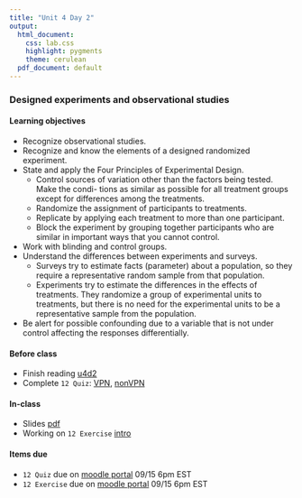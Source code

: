 ```yaml
---
title: "Unit 4 Day 2"
output: 
  html_document:
    css: lab.css
    highlight: pygments
    theme: cerulean
  pdf_document: default
---
```


### Designed experiments and observational studies

#### Learning objectives 
* Recognize observational studies.
* Recognize and know the elements of a designed randomized experiment.
* State and apply the Four Principles of Experimental Design.
    * Control sources of variation other than the factors being tested. Make the condi- tions as similar as possible for all treatment groups except for differences among the treatments.
    * Randomize the assignment of participants to treatments.
    * Replicate by applying each treatment to more than one participant.
    * Block the experiment by grouping together participants who are similar in important ways that you cannot control.
* Work with blinding and control groups.
* Understand the differences between experiments and surveys.
    * Surveys try to estimate facts (parameter) about a population, so they require a representative random sample from that population.
    * Experiments try to estimate the differences in the effects of treatments. They randomize a group of experimental units to treatments, but there is no need for the experimental units to be a representative sample from the population.
* Be alert for possible confounding due to a variable that is not under control affecting the responses differentially.

#### Before class
* Finish reading [u4d2](https://piazza.com/class_profile/get_resource/kcqqet0ou724kc/kf08zdacq484jp)
* Complete `12 Quiz`: [VPN](http://138.110.84.108:3838/sshan/quiz/Unit4), [nonVPN](http://159.89.233.150:3838/stat140/quiz/Unit4)

#### In-class
* Slides [pdf](http://sshanshans.github.io/stat140/slides/u4d2.pdf)
* Working on `12 Exercise` [intro](http://sshanshans.github.io/stat140/labs/u4d2/)

#### Items due
* `12 Quiz` due on [moodle portal](https://moodle.mtholyoke.edu/mod/assign/view.php?id=567538) 09/15 6pm EST
* `12 Exercise` due on [moodle portal](https://moodle.mtholyoke.edu/mod/assign/view.php?id=567542) 09/15 6pm EST